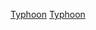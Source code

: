 {{catmore}}
{{Year by category
| m = 1
| c = 9
| d = 6
| y = 7
| cat = 太平洋颱風季
| in = 
| parent = 太平洋颱風季
| subcat = 1967年自然灾害
| sortkey = typhoon
}}

{{Commons category|1967 Pacific typhoon season}}

[[Category:1967年氣象|Typhoon]]
[[Category:1967年亞洲|Typhoon]]